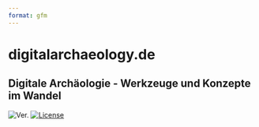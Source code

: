 ```yaml
---
format: gfm
---
```


# digitalarchaeology.de

## Digitale Archäologie - Werkzeuge und Konzepte im Wandel

<!-- badges: start -->

![Ver.](https://img.shields.io/badge/Ver.-0.0.0.1-red?style=flat&logo=github) [![License](https://img.shields.io/badge/License-CC%20BY%204.0-lightgrey?labelColor=grey&style=flat&logo=CC&link=https://creativecommons.org/licenses/by/4.0/)](https://creativecommons.org/licenses/by/4.0/) 

<!-- badges: end Update with DOI -->

